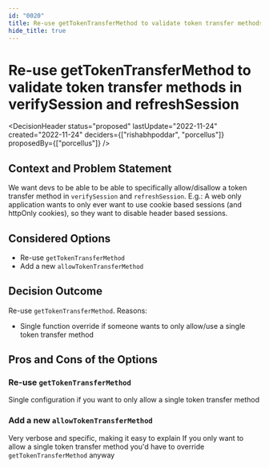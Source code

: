 ```yaml
---
id: "0020"
title: Re-use getTokenTransferMethod to validate token transfer methods in verifySession and refreshSession
hide_title: true
---
```



# Re-use getTokenTransferMethod to validate token transfer methods in verifySession and refreshSession

<DecisionHeader status="proposed" lastUpdate="2022-11-24" created="2022-11-24" deciders={["rishabhpoddar", "porcellus"]} proposedBy={["porcellus"]} />

## Context and Problem Statement

We want devs to be able to be able to specifically allow/disallow a token transfer method in `verifySession` and `refreshSession`. E.g.: A web only application wants to only ever want to use cookie based sessions (and httpOnly cookies), so they want to disable header based sessions.

## Considered Options

* Re-use `getTokenTransferMethod`
* Add a new `allowTokenTransferMethod`

## Decision Outcome

Re-use `getTokenTransferMethod`. Reasons:
- Single function override if someone wants to only allow/use a single token transfer method

## Pros and Cons of the Options

### Re-use `getTokenTransferMethod`

<ArgumentPro> Single configuration if you want to only allow a single token transfer method </ArgumentPro>

### Add a new `allowTokenTransferMethod`

<ArgumentPro> Very verbose and specific, making it easy to explain </ArgumentPro>
<ArgumentCon> If you only want to allow a single token transfer method you'd have to override `getTokenTransferMethod` anyway </ArgumentCon>
